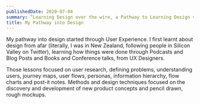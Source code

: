 ```yaml
---
publishedDate: 2020-07-04
summary: “Learning Design over the wire, a Pathway to Learning Design via Twitter"
title: My Pathway into Design
---
```


My pathway into design started through User Experience. I first learnt about design from afar (literally, I was in New Zealand, following people in Silicon Valley on Twitter), learning how things were done through Podcasts and Blog Posts and Books and Conference talks, from UX Designers.

Those lessons focused on user research, defining problems, understanding users, journey maps, user flows, personas, information hierarchy, flow charts and post-it notes. Methods and design techniques focused on the discovery and development of new product concepts and pencil drawn, rough mockups.

